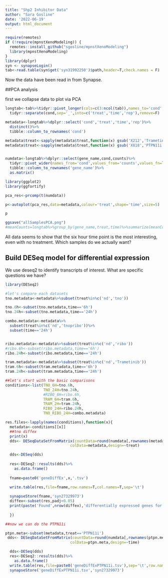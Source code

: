 ```yaml
---
title: "Shp2 Inhibitor Data"
author: "Sara Gosline"
date: '2022-06-19'
output: html_document
---
```


```r
require(remotes)
if (!require(mpnstXenoModeling)) {
  remotes::install_github("sgosline/mpnstXenoModeling")
  library(mpnstXenoModeling)
}
library(dplyr)
syn <- synapseLogin()
tab<-read.table(syn$get('syn31992250')$path,header=T,check.names = F)
```


Now the data have been read in from Synapse.

##PCA analysis

first we collapse data to plot via PCA

```r
longtab<-tab%>%tidyr::pivot_longer(cols=c(3:ncol(tab)),names_to='cond',values_to='counts')%>%
  tidyr::separate(cond,sep='_',into=c('treat','time','rep'),remove=F)

metadata<-longtab%>%dplyr::select('cond','treat','time','rep')%>%
  distinct()%>%
  tibble::column_to_rownames('cond')

metadata$treat<-sapply(metadata$treat,function(x) gsub('X212','Trametinib',x))
metadata$treat<-sapply(metadata$treat,function(x) gsub('X818','PTPN11i',x))


numdata<-longtab%>%dplyr::select(gene_name,cond,counts)%>%
  tidyr::pivot_wider(names_from='cond',values_from='counts',values_fn=list(counts=sum))%>%
  tibble::column_to_rownames('gene_name')%>%
  as.matrix()

library(ggplot2)
library(ggfortify)

pca_res<-prcomp(t(numdata))

p<-autoplot(pca_res,data=metadata,colour='treat',shape='time',size=5)

p

ggsave("allSamplesPCA.png")
#meanCounts=longtab%>%group_by(gene_name,treat,time)%>%summarize(meanCounts=mean(counts))
```

All data seems to show that the six hour time point is the most interesting, even with no treatment. Which samples do we actually want?

## Build DESeq model for differential expression

We use deseq2 to identify transcripts of interest. What are specific questions we have?

```r
library(DESeq2)

#let's compare each datasets
tno.metadata<-metadata%>%subset(treat%in%c('nd','tno'))

tno.6h<-subset(tno.metadata,time=='6h')
tno.24h<-subset(tno.metadata,time=='24h')

combo.metadata<-metadata%>%
  subset(treat%in%c('nd','tnopribo'))%>%
  subset(time=='24h')


ribo.metadata<-metadata%>%subset(treat%in%c('nd','ribo'))
#ribo.6h<-subset(ribo.metadata,time=='6h')
ribo.24h<-subset(ribo.metadata,time=='24h')

tram.metadata<-metadata%>%subset(treat%in%c('nd','Trametinib'))
tram.6h<-subset(tram.metadata,time=='6h')
tram.24h<-subset(tram.metadata,time=='24h')

##let's start with the basic comparisons
conditions<-list(TNO_6H=tno.6h,
                 TNO_24H=tno.24h,
                 #RIBO_6H=ribo.6h,
                 TRAM_6H=tram.6h,
                 TRAM_2H=tram.24h,
                 RIBO_24H=ribo.24h,
                 TNO_RIBO_24H=combo.metadata)

res.files<-lapply(names(conditions),function(x){
  metadata<-conditions[[x]]
  ##tno diffex
  print(x)
  dds<- DESeqDataSetFromMatrix(countData=round(numdata[,rownames(metadata)]),
                             colData=metadata,design=~treat)

  dds<-DESeq(dds)
  
  res<-DESeq2::results(dds)%>%
    as.data.frame()
  
  fname=paste0('geneDiffEx',x,'.tsv')
  
  write.table(res,file=fname,row.names=T,col.names=T,sep='\t')

  synapseStore(fname,'syn27329973')
  diffex<-subset(res,padj<0.05)
  print(paste('Found',nrow(diffex),'differentially expressed genes for',x))
        
  })

##now we can do the PTPN11i

ptpn.meta<-subset(metadata,treat=='PTPN11i')
 dds<- DESeqDataSetFromMatrix(countData=round(numdata[,rownames(ptpn.meta)]),
                             colData=ptpn.meta,design=~time)

  dds<-DESeq(dds)
  res<-DESeq2::results(dds)%>%
    as.data.frame()
  write.table(res,file=paste0('geneDiffExPTPN11i.tsv'),sep='\t',row.names=T,col.names=T)
  synapseStore('geneDiffExPTPN11i.tsv','syn27329973')


```



